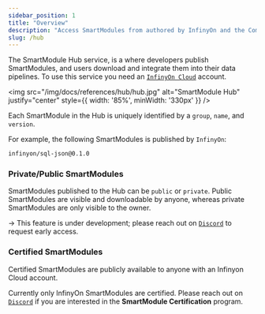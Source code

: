```yaml
---
sidebar_position: 1
title: "Overview"
description: "Access SmartModules from authored by InfinyOn and the Community"
slug: /hub
---
```


The SmartModule Hub service, is a where developers publish SmartModules, and users download and integrate them into their data pipelines. To use this service you need an [`InfinyOn Cloud`] account.

<img src="/img/docs/references/hub/hub.jpg" alt="SmartModule Hub" justify="center" style={{ width: '85%', minWidth: '330px' }} />

Each SmartModule in the Hub is uniquely identified by a `group`, `name`, and `version`.

For example, the following SmartModules is published by `InfinyOn`:

```bash
infinyon/sql-json@0.1.0
```

### Private/Public SmartModules

SmartModules published to the Hub can be `public` or `private`. Public SmartModules are visible and downloadable by anyone, whereas private SmartModules are only visible to the owner.

-> This feature is under development; please reach out on [`Discord`] to request early access.

### Certified SmartModules

Certified SmartModules are publicly available to anyone with an Infinyon Cloud account.

Currently only InfinyOn SmartModules are certified. Please reach out on [`Discord`] if you are interested in the **SmartModule Certification** program.

[`InfinyOn Cloud`]: https://infinyon.cloud/
[`Discord`]: https://discord.gg/zHsWBt5Z2n
[`SMDK section`]: /smartmodules/smdk
[`SMDK cli`]: /smartmodules/smdk
[`Hub cli`]: /smartmodules/smdk
[`List`]: /hub/list
[`Download`]: /hub/download
